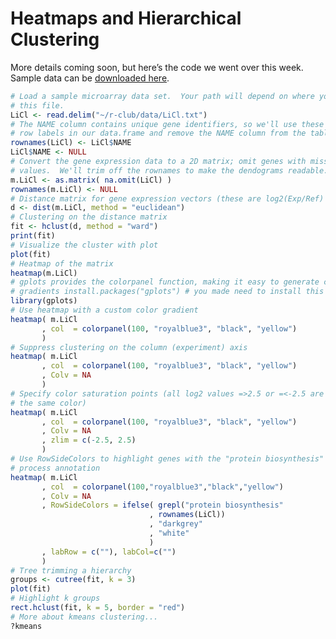 # Heatmaps and Hierarchical Clustering

More details coming soon, but here's the code we went over this week.  Sample data can be [downloaded here](data/LiCl.txt).

```r
# Load a sample microarray data set.  Your path will depend on where you saved
# this file.
LiCl <- read.delim("~/r-club/data/LiCl.txt")
# The NAME column contains unique gene identifiers, so we'll use these as the
# row labels in our data.frame and remove the NAME column from the table.
rownames(LiCl) <- LiCl$NAME
LiCl$NAME <- NULL
# Convert the gene expression data to a 2D matrix; omit genes with missing
# values.  We'll trim off the rownames to make the dendograms readable.
m.LiCl <- as.matrix( na.omit(LiCl) )
rownames(m.LiCl) <- NULL
# Distance matrix for gene expression vectors (these are log2(Exp/Ref) values)
d <- dist(m.LiCl, method = "euclidean")
# Clustering on the distance matrix
fit <- hclust(d, method = "ward")
print(fit)
# Visualize the cluster with plot
plot(fit)
# Heatmap of the matrix
heatmap(m.LiCl)
# gplots provides the colorpanel function, making it easy to generate color
# gradients install.packages("gplots") # you made need to install this package
library(gplots)
# Use heatmap with a custom color gradient
heatmap( m.LiCl
       , col  = colorpanel(100, "royalblue3", "black", "yellow")
       )
# Suppress clustering on the column (experiment) axis
heatmap( m.LiCl
       , col  = colorpanel(100, "royalblue3", "black", "yellow")
       , Colv = NA
       )
# Specify color saturation points (all log2 values =>2.5 or =<-2.5 are drawn as
# the same color)
heatmap( m.LiCl
       , col  = colorpanel(100, "royalblue3", "black", "yellow")
       , Colv = NA
       , zlim = c(-2.5, 2.5)
       )
# Use RowSideColors to highlight genes with the "protein biosynthesis" GO
# process annotation
heatmap( m.LiCl
       , col  = colorpanel(100,"royalblue3","black","yellow")
       , Colv = NA
       , RowSideColors = ifelse( grepl("protein biosynthesis"
                               , rownames(LiCl))
                               , "darkgrey"
                               , "white"
                               )
       , labRow = c(""), labCol=c("")
       )
# Tree trimming a hierarchy
groups <- cutree(fit, k = 3)
plot(fit)
# Highlight k groups
rect.hclust(fit, k = 5, border = "red")
# More about kmeans clustering...
?kmeans
```